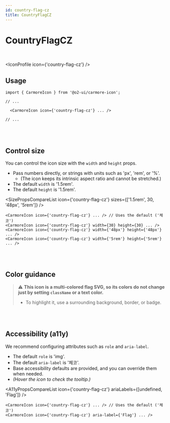 ```yaml
---
id: country-flag-cz
title: CountryFlagCZ
---
```




# CountryFlagCZ

<br />

<IconProfile icon={'country-flag-cz'} />

## Usage

```tsx
import { CarmoreIcon } from '@o2-ui/carmore-icon';

// ...

  <CarmoreIcon icon={'country-flag-cz'} ... />

// ...
```

<br />
<br />

## Control size

You can control the icon size with the `width` and `height` props.

- Pass numbers directly, or strings with units such as 'px', 'rem', or '%'.
  - (The icon keeps its intrinsic aspect ratio and cannot be stretched.)
- The default `width` is '1.5rem'.
- The default `height` is '1.5rem'.

<SizePropsCompareList icon={'country-flag-cz'} sizes={['1.5rem', 30, '48px', '5rem']} />

```tsx
<CarmoreIcon icon={'country-flag-cz'} ... /> // Uses the default ('체코')
<CarmoreIcon icon={'country-flag-cz'} width={30} height={30} ... />
<CarmoreIcon icon={'country-flag-cz'} width={'48px'} height={'48px'} ... />
<CarmoreIcon icon={'country-flag-cz'} width={'5rem'} height={'5rem'} ... />
```

<br />
<br />

## Color guidance

> ⚠️ <b>This icon is a multi-colored flag SVG, so its colors do not change just by setting `className` or a text color.</b>
>
> - To highlight it, use a surrounding background, border, or badge.

<br />
<br />

## Accessibility (a11y)

We recommend configuring attributes such as `role` and `aria-label`.

- The default `role` is 'img'.
- The default `aria-label` is '체코'.
- Base accessibility defaults are provided, and you can override them when needed.
- _(Hover the icon to check the tooltip.)_

<A11yPropsCompareList icon={'country-flag-cz'} ariaLabels={[undefined, 'Flag']} />

```tsx
<CarmoreIcon icon={'country-flag-cz'} ... /> // Uses the default ('체코')
<CarmoreIcon icon={'country-flag-cz'} aria-label={'Flag'} ... />
```
